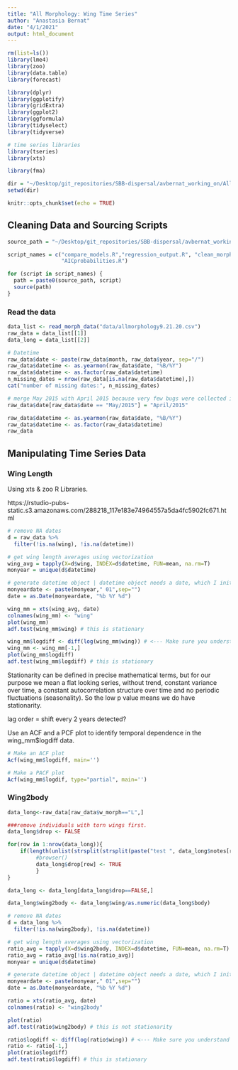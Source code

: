 ```yaml
---
title: "All Morphology: Wing Time Series"
author: "Anastasia Bernat"
date: "4/1/2021"
output: html_document
---
```


```r
rm(list=ls())
library(lme4)
library(zoo)
library(data.table)
library(forecast)

library(dplyr)
library(ggplotify)
library(gridExtra)
library(ggplot2)
library(ggformula)
library(tidyselect)
library(tidyverse)

# time series libraries
library(tseries)
library(xts)

library(fma)

dir = "~/Desktop/git_repositories/SBB-dispersal/avbernat_working_on/All_Morphology/stats/"
setwd(dir)

knitr::opts_chunk$set(echo = TRUE)
```

## Cleaning Data and Sourcing Scripts

```r
source_path = "~/Desktop/git_repositories/SBB-dispersal/avbernat_working_on/Rsrc/"

script_names = c("compare_models.R","regression_output.R", "clean_morph_data.R",
                 "AICprobabilities.R")

for (script in script_names) { 
  path = paste0(source_path, script)
  source(path) 
}
```

### Read the data

```r
data_list <- read_morph_data("data/allmorphology9.21.20.csv")
raw_data = data_list[[1]]
data_long = data_list[[2]]

# Datetime
raw_data$date <- paste(raw_data$month, raw_data$year, sep="/")
raw_data$datetime <- as.yearmon(raw_data$date, "%B/%Y")
raw_data$datetime <- as.factor(raw_data$datetime)
n_missing_dates = nrow(raw_data[is.na(raw_data$datetime),])
cat("number of missing dates:", n_missing_dates)

# merge May 2015 with April 2015 because very few bugs were collected in May 2015.
raw_data$date[raw_data$date == "May/2015"] = "April/2015"

raw_data$datetime <- as.yearmon(raw_data$date, "%B/%Y")
raw_data$datetime <- as.factor(raw_data$datetime)
raw_data
```

## Manipulating Time Series Data 

### Wing Length 

Using xts & zoo R Libraries.

https://rstudio-pubs-static.s3.amazonaws.com/288218_117e183e74964557a5da4fc5902fc671.html


```r
# remove NA dates
d = raw_data %>%
  filter(!is.na(wing), !is.na(datetime))

# get wing length averages using vectorization
wing_avg = tapply(X=d$wing, INDEX=d$datetime, FUN=mean, na.rm=T)
monyear = unique(d$datetime)

# generate datetime object | datetime object needs a date, which I initialized at 01 for each month
monyeardate <- paste(monyear," 01",sep="")
date = as.Date(monyeardate, "%b %Y %d")
```

```r
wing_mm = xts(wing_avg, date)
colnames(wing_mm) <- "wing"
plot(wing_mm)
adf.test(wing_mm$wing) # this is stationary 
```

```r
wing_mm$logdiff <- diff(log(wing_mm$wing)) # <--- Make sure you understand what's happening here!
wing_mm <- wing_mm[-1,]
plot(wing_mm$logdiff)
adf.test(wing_mm$logdiff) # this is stationary 
```

Stationarity can be defined in precise mathematical terms, but for our purpose we mean a flat looking series, without trend, constant variance over time, a constant autocorrelation structure over time and no periodic fluctuations (seasonality). So the low p value means we do have stationarity.

lag order = shift every 2 years detected?

Use an ACF and a PCF plot to identify temporal dependence in the wing_mm$logdiff data.

```r
# Make an ACF plot
Acf(wing_mm$logdiff, main='')

# Make a PACF plot
Acf(wing_mm$logdif, type="partial", main='')
```
### Wing2body 

```r
data_long<-raw_data[raw_data$w_morph=="L",]

###remove individuals with torn wings first.
data_long$drop <- FALSE

for(row in 1:nrow(data_long)){
	if(length(unlist(strsplit(strsplit(paste("test ", data_long$notes[row], " test", sep=""), "torn")[[1]], "wing")))>2){
		 #browser()	
		 data_long$drop[row] <- TRUE
		 }
}

data_long <- data_long[data_long$drop==FALSE,]

data_long$wing2body <- data_long$wing/as.numeric(data_long$body)
```

```r
# remove NA dates
d = data_long %>%
  filter(!is.na(wing2body), !is.na(datetime))

# get wing length averages using vectorization
ratio_avg = tapply(X=d$wing2body, INDEX=d$datetime, FUN=mean, na.rm=T)
ratio_avg = ratio_avg[!is.na(ratio_avg)]
monyear = unique(d$datetime)

# generate datetime object | datetime object needs a date, which I initialized at 01 for each month
monyeardate <- paste(monyear," 01",sep="")
date = as.Date(monyeardate, "%b %Y %d")
```

```r
ratio = xts(ratio_avg, date)
colnames(ratio) <- "wing2body"

plot(ratio)
adf.test(ratio$wing2body) # this is not stationarity
```

```r
ratio$logdiff <- diff(log(ratio$wing)) # <--- Make sure you understand what's happening here!
ratio <- ratio[-1,]
plot(ratio$logdiff)
adf.test(ratio$logdiff) # this is stationary 
```

